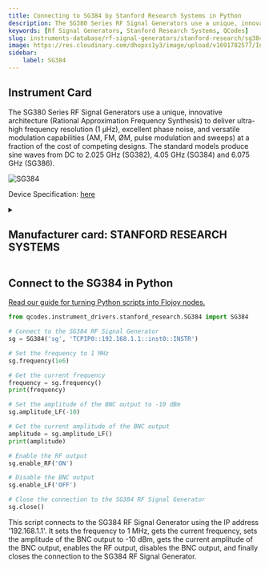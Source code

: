 ```yaml
---
title: Connecting to SG384 by Stanford Research Systems in Python
description: The SG380 Series RF Signal Generators use a unique, innovative architecture (Rational Approximation Frequency Synthesis) to deliver ultra-high frequency resolution (1 µHz), excellent phase noise, and versatile modulation capabilities (AM, FM, ØM, pulse modulation and sweeps) at a fraction of the cost of competing designs. The standard models produce sine waves from DC to 2.025 GHz (SG382), 4.05 GHz (SG384) and 6.075 GHz (SG386).
keywords: [Rf Signal Generators, Stanford Research Systems, QCodes] 
slug: instruments-database/rf-signal-generators/stanford-research/sg384 
image: https://res.cloudinary.com/dhopxs1y3/image/upload/v1691782577/Instruments/RF%20Signal%20Generator/SG-384/SG-384.jpg
sidebar:
    label: SG384 
---
```



## Instrument Card

The SG380 Series RF Signal Generators use a unique, innovative architecture (Rational Approximation Frequency Synthesis) to deliver ultra-high frequency resolution (1 µHz), excellent phase noise, and versatile modulation capabilities (AM, FM, ØM, pulse modulation and sweeps) at a fraction of the cost of competing designs. The standard models produce sine waves from DC to 2.025 GHz (SG382), 4.05 GHz (SG384) and 6.075 GHz (SG386).

![SG384](https://res.cloudinary.com/dhopxs1y3/image/upload/v1691782577/Instruments/RF%20Signal%20Generator/SG-384/SG-384.jpg)

Device Specification: [here](https://www.thinksrs.com/downloads/pdfs/catalog/SG380c.pdf)

<details style={{ marginTop: "15px"}}>
<summary><h2 style={{display:'inline'}}>Manufacturer card: STANFORD RESEARCH SYSTEMS</h2></summary>

![STANFORD RESEARCH SYSTEMS](https://res.cloudinary.com/dhopxs1y3/image/upload/v1692806206/Instruments/Vendor%20Logos/Stanford_Research.png)

Stanford Research Systems is a maker of general test and measurement instruments. The company was founded in 1980, is privately held, and is not affiliated with Stanford University.

- Headquarters: USA
- Yearly Revenue (millions, USD): 25
- Vendor Website: [here](https://www.thinksrs.com/)

</details>


<FeaturedInstrumentVideo category="RF_SIGNAL_GENERATORS" />

## Connect to the SG384 in Python

[Read our guide for turning Python scripts into Flojoy nodes.](https://docs.flojoy.ai/contribution/blocks/custom-flojoy-block/)



<Tabs>
<TabItem value="Flojoy" label="Flojoy" className="flojoy-instrument-tabs">

<SectionsCard category="RF_SIGNAL_GENERATORS" manufacturer="Stanford Research Systems"></SectionsCard>

</TabItem>
<TabItem value="QCodes" label="QCodes">

```python
from qcodes.instrument_drivers.stanford_research.SG384 import SG384

# Connect to the SG384 RF Signal Generator
sg = SG384('sg', 'TCPIP0::192.168.1.1::inst0::INSTR')

# Set the frequency to 1 MHz
sg.frequency(1e6)

# Get the current frequency
frequency = sg.frequency()
print(frequency)

# Set the amplitude of the BNC output to -10 dBm
sg.amplitude_LF(-10)

# Get the current amplitude of the BNC output
amplitude = sg.amplitude_LF()
print(amplitude)

# Enable the RF output
sg.enable_RF('ON')

# Disable the BNC output
sg.enable_LF('OFF')

# Close the connection to the SG384 RF Signal Generator
sg.close()
```

This script connects to the SG384 RF Signal Generator using the IP address '192.168.1.1'. It sets the frequency to 1 MHz, gets the current frequency, sets the amplitude of the BNC output to -10 dBm, gets the current amplitude of the BNC output, enables the RF output, disables the BNC output, and finally closes the connection to the SG384 RF Signal Generator.

</TabItem>
</Tabs>